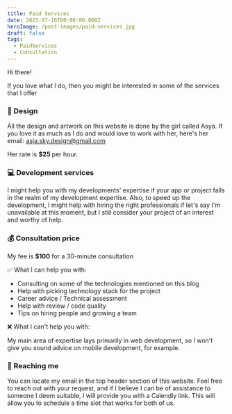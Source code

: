 ```yaml
---
title: Paid Services
date: 2023-07-16T00:00:00.000Z
heroImage: /post-images/paid-services.jpg
draft: false
tags:
  - PaidServices
  - Consultation
---
```


Hi there!

If you love what I do, then you might be interested in some of the services that I offer

### 🎨 Design

All the design and artwork on this website is done by the girl called Asya. If you love it as much as I do and would love to work with her, here's her email: [asja.sky.design@gmail.com](mailto\:asja.sky.design@gmail.com)

Her rate is **$25** per hour.

### 💻 Development services

I might help you with my developments' expertise if your app or project falls in the realm of my development expertise. Also, to speed up the development, I might help with hiring the right professionals if let's say I'm unavailable at this moment, but I still consider your project of an interest and worthy of help.

### 💰 Consultation price

My fee is **$100** for a 30-minute consultation

✅ What I can help you with:

* Consulting on some of the technologies mentioned on this blog
* Help with picking technology stack for the project
* Career advice / Technical assessment
* Help with review / code quality
* Tips on hiring people and growing a team

❌ What I can't help you with:

My main area of expertise lays primarily in web development, so I won't give you sound advice on mobile development, for example.

### 📧 Reaching me

You can locate my email in the top header section of this website. Feel free to reach out with your request, and if I believe I can be of assistance to someone I deem suitable, I will provide you with a Calendly link. This will allow you to schedule a time slot that works for both of us.
